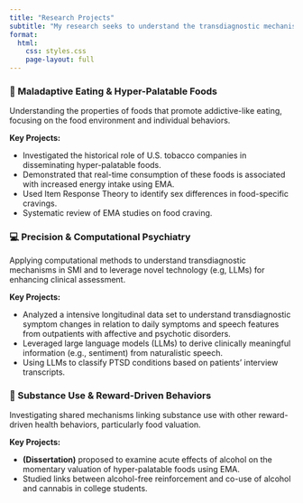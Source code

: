 ---
title: "Research Projects"
subtitle: "My research seeks to understand the transdiagnostic mechanisms of reward dysfunction that bridge maladaptive eating, substance use, and serious mental illness (SMI). The long-term goal is to leverage this understanding to develop real-time, personalized monitoring tools that can enhance psychiatric assessment and facilitate preemptive interventions."
format:
  html:
    css: styles.css
    page-layout: full
---


::: {.grid}

::: {.research-card}
### 🍔 Maladaptive Eating & Hyper-Palatable Foods

Understanding the properties of foods that promote addictive-like eating, focusing on the food environment and individual behaviors.

**Key Projects:**

-   Investigated the historical role of U.S. tobacco companies in disseminating hyper-palatable foods.
-   Demonstrated that real-time consumption of these foods is associated with increased energy intake using EMA.
-   Used Item Response Theory to identify sex differences in food-specific cravings.
-   Systematic review of EMA studies on food craving.
:::

::: {.research-card}
### 💻 Precision & Computational Psychiatry

Applying computational methods to understand transdiagnostic mechanisms in SMI and to leverage novel technology (e.g, LLMs) for enhancing clinical assessment. 

**Key Projects:**

-   Analyzed a intensive longitudinal data set to understand transdiagnostic symptom changes in relation to daily symptoms and speech features from outpatients with affective and psychotic disorders.
-   Leveraged large language models (LLMs) to derive clinically meaningful information (e.g., sentiment) from naturalistic speech.
-   Using LLMs to classify PTSD conditions based on patients' interview transcripts. 
:::

::: {.research-card}
### 🍷 Substance Use & Reward-Driven Behaviors

Investigating shared mechanisms linking substance use with other reward-driven health behaviors, particularly food valuation.

**Key Projects:**

-   **(Dissertation)** proposed to examine acute effects of alcohol on the momentary valuation of hyper-palatable foods using EMA.
-   Studied links between alcohol-free reinforcement and co-use of alcohol and cannabis in college students.
:::

:::


